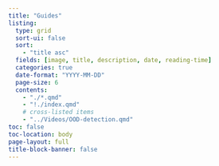 ```yaml
---
title: "Guides"
listing:
  type: grid
  sort-ui: false
  sort:
    - "title asc"
  fields: [image, title, description, date, reading-time]
  categories: true
  date-format: "YYYY-MM-DD"
  page-size: 6
  contents:
    - "./*.qmd"
    - "!./index.qmd"
    # cross-listed items
    - "../Videos/OOD-detection.qmd"
toc: false
toc-location: body
page-layout: full
title-block-banner: false
---
```

